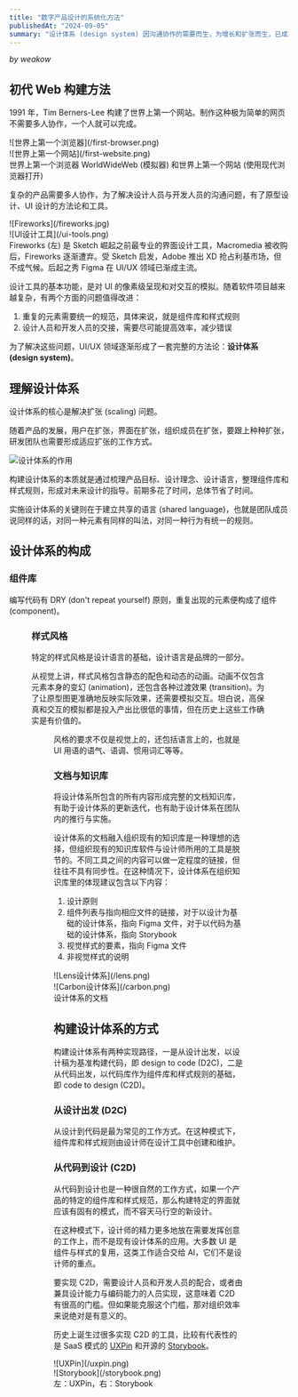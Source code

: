 ```yaml
---
title: "数字产品设计的系统化方法"
publishedAt: "2024-09-05"
summary: "设计体系 (design system) 因沟通协作的需要而生，为增长和扩张而生，已成现代UI/UX工作体系的重要组成部分。"
---
```


<BigTitleTwoLines
  title="设计体系"
  subtitle="数字产品设计的系统化方法"
  tagline="Design Systems"
  subline="Way of Making Digital Products"
/>

<div class="mt-8 mb-12 text-center font-sm">
  <i>by weakow</i>
</div>

## 初代 Web 构建方法

1991 年，Tim Berners-Lee 构建了世界上第一个网站。制作这种极为简单的网页不需要多人协作，一个人就可以完成。

<div class="columns-2 mt-6 lg:-mx-16">
  <div>![世界上第一个浏览器](/first-browser.png)</div>
  <div>![世界上第一个网站](/first-website.png)</div>
</div>

<Caption>世界上第一个浏览器 WorldWideWeb (模拟器) 和世界上第一个网站 (使用现代浏览器打开)</Caption>

复杂的产品需要多人协作，为了解决设计人员与开发人员的沟通问题，有了原型设计、UI 设计的方法论和工具。

<div class="columns-2 mt-6 lg:-mx-16">
  <div>![Fireworks](/fireworks.jpg)</div>
  <div>![UI设计工具](/ui-tools.png)</div>
</div>

<Caption>Fireworks (左) 是 Sketch 崛起之前最专业的界面设计工具，Macromedia 被收购后，Fireworks 逐渐遭弃。受 Sketch 启发，Adobe 推出 XD 抢占利基市场，但不成气候。后起之秀 Figma 在 UI/UX 领域已渐成主流。</Caption>

设计工具的基本功能，是对 UI 的像素级呈现和对交互的模拟。随着软件项目越来越复杂，有两个方面的问题值得改进：

1. 重复的元素需要统一的规范，具体来说，就是组件库和样式规则
2. 设计人员和开发人员的交接，需要尽可能提高效率，减少错误

为了解决这些问题，UI/UX 领域逐渐形成了一套完整的方法论：**设计体系 (design system)**。

## 理解设计体系

设计体系的核心是解决扩张 (scaling) 问题。

随着产品的发展，用户在扩张，界面在扩张，组织成员在扩张，要跟上种种扩张，研发团队也需要形成适应扩张的工作方式。

![设计体系的作用](/design-system-benefits.svg)

构建设计体系的本质就是通过梳理产品目标、设计理念、设计语言，整理组件库和样式规则，形成对未来设计的指导。前期多花了时间，总体节省了时间。

实施设计体系的关键则在于建立共享的语言 (shared language)，也就是团队成员说同样的话，对同一种元素有同样的叫法，对同一种行为有统一的规则。

## 设计体系的构成

### 组件库

编写代码有 DRY (don't repeat yourself) 原则，重复出现的元素便构成了组件 (component)。

<Figure
  src="/sketch-design-systems.png"
  width="800"
  height="450"
  caption="Sketch 对设计体系的支持"
/>

### 样式风格

特定的样式风格是设计语言的基础，设计语言是品牌的一部分。

从视觉上讲，样式风格包含静态的配色和动态的动画。动画不仅包含元素本身的变幻 (animation)，还包含各种过渡效果 (transition)。为了让原型图更准确地反映实际效果，还需要模拟交互。坦白说，高保真和交互的模拟都是投入产出比很低的事情，但在历史上这些工作确实是有价值的。

<Figure
  src="/figma-design-systems.png"
  width="800"
  height="450"
  caption="Figma 对设计体系的支持"
/>

风格的要求不仅是视觉上的，还包括语言上的，也就是 UI 用语的语气、语调、惯用词汇等等。

### 文档与知识库

将设计体系所包含的所有内容形成完整的文档知识库，有助于设计体系的更新迭代，也有助于设计体系在团队内的推行与实施。

设计体系的文档融入组织现有的知识库是一种理想的选择，但组织现有的知识库软件与设计师所用的工具是脱节的。不同工具之间的内容可以做一定程度的链接，但往往不具有同步性。在这种情况下，设计体系在组织知识库里的体现建议包含以下内容：

1. 设计原则
2. 组件列表与指向相应文件的链接，对于以设计为基础的设计体系，指向 Figma 文件，对于以代码为基础的设计体系，指向 Storybook
3. 视觉样式的要素，指向 Figma 文件
4. 非视觉样式的说明

<div class="columns-2 mt-6 lg:-mx-16">
  <div>![Lens设计体系](/lens.png)</div>
  <div>![Carbon设计体系](/carbon.png)</div>
</div>

<Caption>设计体系的文档</Caption>

## 构建设计体系的方式

构建设计体系有两种实现路径，一是从设计出发，以设计稿为基准构建代码，即 design to code (D2C)，二是从代码出发，以代码库作为组件库和样式规则的基础，即 code to design (C2D)。

### 从设计出发 (D2C)

从设计到代码是最为常见的工作方式。在这种模式下，组件库和样式规则由设计师在设计工具中创建和维护。

### 从代码到设计 (C2D)

从代码到设计也是一种很自然的工作方式，如果一个产品的特定的组件库和样式规范，那么构建特定的界面就应该有固有的模式，而不容天马行空的新设计。

在这种模式下，设计师的精力更多地放在需要发挥创意的工作上，而不是现有设计体系的应用。大多数 UI 是组件与样式的复用，这类工作适合交给 AI，它们不是设计师的重点。

要实现 C2D，需要设计人员和开发人员的配合，或者由兼具设计能力与编码能力的人员实现，这意味着 C2D 有很高的门槛。但如果能克服这个门槛，那对组织效率来说绝对是有意义的。

历史上诞生过很多实现 C2D 的工具，比较有代表性的是 SaaS 模式的 [UXPin](https://www.uxpin.com/) 和开源的 [Storybook](https://storybook.js.org/)。

<div class="columns-2 lg:-mx-16">
  <div>![UXPin](/uxpin.png)</div>
  <div>![Storybook](/storybook.png)</div>
</div>

<Caption>左：UXPin，右：Storybook</Caption>
